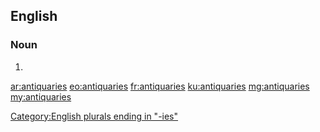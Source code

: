==English==

===Noun===
{{head|en|plural}}

# {{plural of|antiquary|lang=en}}

[[Category:English plurals ending in "-ies"]]

[[ar:antiquaries]]
[[eo:antiquaries]]
[[fr:antiquaries]]
[[ku:antiquaries]]
[[mg:antiquaries]]
[[my:antiquaries]]